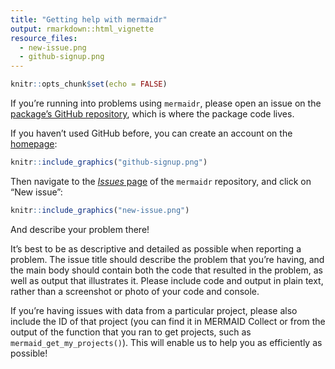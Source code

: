 ```yaml
---
title: "Getting help with mermaidr"
output: rmarkdown::html_vignette
resource_files:
  - new-issue.png
  - github-signup.png
---
```


```r
knitr::opts_chunk$set(echo = FALSE)
```

If you're running into problems using `mermaidr`, please open an issue on the [package's GitHub repository](https://github.com/data-mermaid/mermaidr), which is where the package code lives.

If you haven't used GitHub before, you can create an account on the [homepage](https://github.com):

```r
knitr::include_graphics("github-signup.png")
```

Then navigate to the [*Issues* page](https://github.com/data-mermaid/mermaidr/issues) of the `mermaidr` repository, and click on "New issue":

```r
knitr::include_graphics("new-issue.png")
```

And describe your problem there!

It's best to be as descriptive and detailed as possible when reporting a problem. The issue title should describe the problem that you're having, and the main body should contain both the code that resulted in the problem, as well as output that illustrates it. Please include code and output in plain text, rather than a screenshot or photo of your code and console. 

If you're having issues with data from a particular project, please also include the ID of that project (you can find it in MERMAID Collect or from the output of the function that you ran to get projects, such as `mermaid_get_my_projects()`). This will enable us to help you as efficiently as possible!
